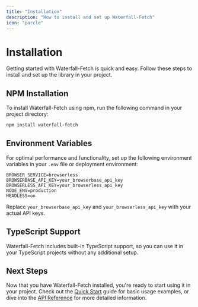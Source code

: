 ```yaml
---
title: "Installation"
description: "How to install and set up Waterfall-Fetch"
icon: "parcle"
---
```


# Installation

Getting started with Waterfall-Fetch is quick and easy. Follow these steps to install and set up the library in your project.

## NPM Installation

To install Waterfall-Fetch using npm, run the following command in your project directory:

```bash
npm install waterfall-fetch
```

## Environment Variables

For optimal performance and functionality, set up the following environment variables in your `.env` file or deployment environment:

```text
BROWSER_SERVICE=browserless
BROWSERBASE_API_KEY=your_browserbase_api_key
BROWSERLESS_API_KEY=your_browserless_api_key
NODE_ENV=production
HEADLESS=on
```

Replace `your_browserbase_api_key` and `your_browserless_api_key` with your actual API keys.

## TypeScript Support

Waterfall-Fetch includes built-in TypeScript support, so you can use it in your TypeScript projects without any additional setup.

## Next Steps

Now that you have Waterfall-Fetch installed, you're ready to start using it in your project. Check out the [Quick Start](/quickstart) guide for basic usage examples, or dive into the [API Reference](/api-reference/gethtml) for more detailed information.
